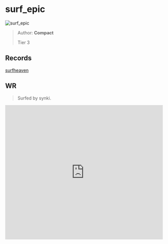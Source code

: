 
# surf_epic

![surf_epic](https://raw.githubusercontent.com/Sayt123/SurfMapPics/Maps-and-bonuses/csgo/surf_epic.jpg)

> Author: **Compact**
>
> Tier 3

## Records

[surfheaven](https://surfheaven.eu/map/surf_epic)

## WR

> Surfed by synki.

<iframe
width="100%"
height="430"
src="https://www.youtube.com/embed/0FmGpONqGsQ"
frameborder="0"
allow="accelerometer; autoplay; clipboard-write; encrypted-media; gyroscope; picture-in-picture"
allowFullScreen
/>

```md

[Surf Timer] - Synkii finished in 01:35:39 (WR -00:03:45). Improving by 00:03:54
[Surf Timer] - Synkii beat the map record! Rank: 1/936


```
                